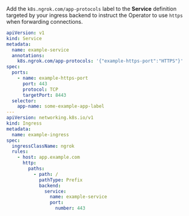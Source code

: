 Add the `k8s.ngrok.com/app-protocols` label to the **Service** definition
targeted by your ingress backend to instruct the Operator to use
`https` when forwarding connections.

```yaml tabsToSpaces=true
apiVersion: v1
kind: Service
metadata:
  name: example-service
  annotations:
    k8s.ngrok.com/app-protocols: '{"example-https-port":"HTTPS"}'
spec:
  ports:
    - name: example-https-port
      port: 443
      protocol: TCP
      targetPort: 8443
  selector:
    app-name: some-example-app-label
---
apiVersion: networking.k8s.io/v1
kind: Ingress
metadata:
  name: example-ingress
spec:
  ingressClassName: ngrok
  rules:
    - host: app.example.com
      http:
        paths:
          - path: /
            pathType: Prefix
            backend:
              service:
                name: example-service
                port:
                  number: 443
```
